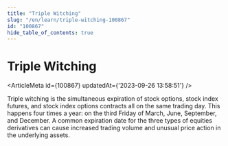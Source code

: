 ```yaml
---
title: "Triple Witching"
slug: "/en/learn/triple-witching-100867"
id: "100867"
hide_table_of_contents: true
---
```



# Triple Witching

<ArticleMeta id={100867} updatedAt={'2023-09-26 13:58:51'} />
<div className='border-solid border-b border-t-0 my-4 border-[var(--ifm-color-gray-300)]' />

Triple witching is the simultaneous expiration of stock options, stock index futures, and stock index options contracts all on the same trading day. This happens four times a year: on the third Friday of March, June, September, and December. A common expiration date for the three types of equities derivatives can cause increased trading volume and unusual price action in the underlying assets.
